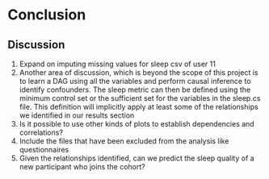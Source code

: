 # Conclusion

## Discussion

(1) Expand on imputing missing values for sleep csv of user 11
(2) Another area of discussion, which is beyond the scope of this project is to learn a DAG using all the variables and perform causal inference to identify confounders. The sleep metric can then be defined using the minimum control set or the sufficient set for the variables in the sleep.cs file. This definition will implicitly apply at least some of the relationships we identified in our results section
(3) Is it possible to use other kinds of plots to establish dependencies and correlations?
(4) Include the files that have been excluded from the analysis like questionnaires
(5) Given the relationships identified, can we predict the sleep quality of a new participant who joins the cohort?

